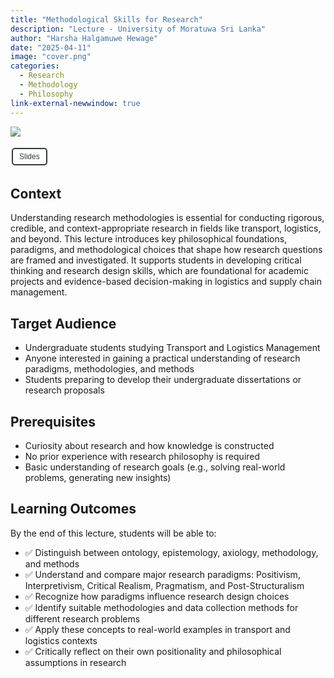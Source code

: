 ```yaml
---
title: "Methodological Skills for Research"
description: "Lecture - University of Moratuwa Sri Lanka"
author: "Harsha Halgamuwe Hewage"
date: "2025-04-11"
image: "cover.png"
categories:
  - Research
  - Methodology
  - Philosophy
link-external-newwindow: true
---
```


![](cover.png){fig-align="center"}

<link rel="stylesheet" href="https://cdnjs.cloudflare.com/ajax/libs/font-awesome/6.0.0-beta3/css/all.min.css">

<style>
/* Custom button style */
button {
  background-color: transparent; /* No filling */
  border: 2px solid rgb(55, 58, 60); /* Gray border */
  color: rgb(55, 58, 60); /* Gray text */
  padding: 5px 10px;
  text-align: center;
  text-decoration: none;
  display: inline-block;
  font-size: 12px;
  margin: 4px 2px;
  cursor: pointer;
  border-radius: 5px; /* Rounded corners */
}

/* Hover effect for Journal article */
#journal-article-btn:hover {
  border-color: #0066b2; /* Blue border on hover */
  color: #0066b2; /* Blue text on hover */
}

/* Hover effect for GitHub repo */
#github-repo-btn:hover {
  border-color: #00A86B; /* Green border on hover */
  color: #00A86B; /* Green text on hover */
}
</style>

<button id="journal-article-btn" 
        onclick="window.open('slides/intro_method_skills.html', '_blank')">
  <i class="fas fa-bookmark"></i> Slides
</button>



## Context

Understanding research methodologies is essential for conducting rigorous, credible, and context-appropriate research in fields like transport, logistics, and beyond. This lecture introduces key philosophical foundations, paradigms, and methodological choices that shape how research questions are framed and investigated. It supports students in developing critical thinking and research design skills, which are foundational for academic projects and evidence-based decision-making in logistics and supply chain management.

## Target Audience

- Undergraduate students studying Transport and Logistics Management
- Anyone interested in gaining a practical understanding of research paradigms, methodologies, and methods
- Students preparing to develop their undergraduate dissertations or research proposals

## Prerequisites

- Curiosity about research and how knowledge is constructed
- No prior experience with research philosophy is required
- Basic understanding of research goals (e.g., solving real-world problems, generating new insights)

## Learning Outcomes

By the end of this lecture, students will be able to:

- ✅ Distinguish between ontology, epistemology, axiology, methodology, and methods
- ✅ Understand and compare major research paradigms: Positivism, Interpretivism, Critical Realism, Pragmatism, and Post-Structuralism
- ✅ Recognize how paradigms influence research design choices
- ✅ Identify suitable methodologies and data collection methods for different research problems
- ✅ Apply these concepts to real-world examples in transport and logistics contexts
- ✅ Critically reflect on their own positionality and philosophical assumptions in research
